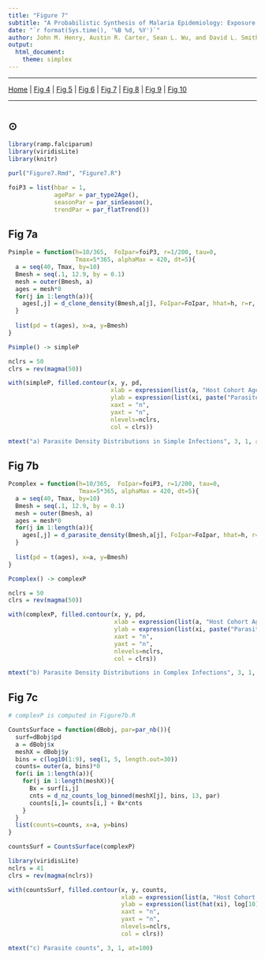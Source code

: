 ```yaml
---
title: "Figure 7"
subtitle: "A Probabilistic Synthesis of Malaria Epidemiology: Exposure, Infection, Parasite Densities, and Detection"
date: "`r format(Sys.time(), '%B %d, %Y')`"
author: John M. Henry, Austin R. Carter, Sean L. Wu, and David L. Smith
output:
  html_document: 
    theme: simplex
---
```


***

[Home](Memory.html) | 
[Fig 4](Figure4.html) |
[Fig 5](Figure5.html) |
[Fig 6](Figure6.html) |
[Fig 7](Figure7.html) |
[Fig 8](Figure8.html) |
[Fig 9](Figure9.html) |
[Fig 10](Figure10.html)

*** 

# {.tabset}

## $\odot$

```r
library(ramp.falciparum)
library(viridisLite)
library(knitr)
```

```r
purl("Figure7.Rmd", "Figure7.R")
```

```r
foiP3 = list(hbar = 1, 
             agePar = par_type2Age(), 
             seasonPar = par_sinSeason(), 
             trendPar = par_flatTrend())
```

## Fig 7a


```r
Psimple = function(h=10/365,  FoIpar=foiP3, r=1/200, tau=0, 
                   Tmax=5*365, alphaMax = 420, dt=5){
  a = seq(40, Tmax, by=10) 
  Bmesh = seq(.1, 12.9, by = 0.1)
  mesh = outer(Bmesh, a)
  ages = mesh*0
  for(j in 1:length(a)){
    ages[,j] = d_clone_density(Bmesh,a[j], FoIpar=FoIpar, hhat=h, r=r, tau=tau)
  }
  
  list(pd = t(ages), x=a, y=Bmesh)
}

Psimple() -> simpleP 

nclrs = 50 
clrs = rev(magma(50))

with(simpleP, filled.contour(x, y, pd, 
                             xlab = expression(list(a, "Host Cohort Age (in Days)")), 
                             ylab = expression(list(xi, paste("Parasite Densities"))), 
                             xaxt = "n", 
                             yaxt = "n", 
                             nlevels=nclrs, 
                             col = clrs)) 

mtext("a) Parasite Density Distributions in Simple Infections", 3, 1, at=350)
```

## Fig 7b

```r

Pcomplex = function(h=10/365,  FoIpar=foiP3, r=1/200, tau=0, 
                    Tmax=5*365, alphaMax = 420, dt=5){
  a = seq(40, Tmax, by=10) 
  Bmesh = seq(.1, 12.9, by = 0.1)
  mesh = outer(Bmesh, a)
  ages = mesh*0
  for(j in 1:length(a)){
    ages[,j] = d_parasite_density(Bmesh,a[j], FoIpar=FoIpar, hhat=h, r=r, tau=tau)
  }
  
  list(pd = t(ages), x=a, y=Bmesh)
}

Pcomplex() -> complexP 

nclrs = 50 
clrs = rev(magma(50))

with(complexP, filled.contour(x, y, pd, 
                              xlab = expression(list(a, "Host Cohort Age (in Days)")), 
                              ylab = expression(list(xi, paste("Parasite Densities"))), 
                              xaxt = "n", 
                              yaxt = "n", 
                              nlevels=nclrs, 
                              col = clrs)) 

mtext("b) Parasite Density Distributions in Complex Infections", 3, 1, at=365)

```

## Fig 7c

```r

# complexP is computed in Figure7b.R

CountsSurface = function(dBobj, par=par_nb()){
  surf=dBobj$pd
  a = dBobj$x 
  meshX = dBobj$y 
  bins = c(log10(1:9), seq(1, 5, length.out=30)) 
  counts= outer(a, bins)*0
  for(i in 1:length(a)){
    for(j in 1:length(meshX)){
      Bx = surf[i,j]
      cnts = d_nz_counts_log_binned(meshX[j], bins, 13, par)
      counts[i,]= counts[i,] + Bx*cnts
    } 
  }
  list(counts=counts, x=a, y=bins) 
}

countsSurf = CountsSurface(complexP)

library(viridisLite)
nclrs = 41 
clrs = rev(magma(nclrs))

with(countsSurf, filled.contour(x, y, counts, 
                                xlab = expression(list(a, "Host Cohort Age (in Days)")), 
                                ylab = expression(list(hat(xi), log[10](paste("Parasite Counts")))), 
                                xaxt = "n", 
                                yaxt = "n", 
                                nlevels=nclrs, 
                                col = clrs)) 

mtext("c) Parasite counts", 3, 1, at=100)
```

